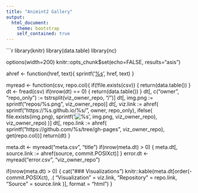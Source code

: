 ```yaml
---
title: "Animint2 Gallery"
output: 
  html_document:
    theme: bootstrap
    self_contained: true
---
```


```r
library(knitr)
library(data.table)
library(nc)

options(width=200)
knitr::opts_chunk$set(echo=FALSE, results="asis")

ahref <- function(href, text){
  sprintf('<a href="%s">%s</a>', href, text)
}

myread <- function(csv, repo.col){
  if(!file.exists(csv)) {
    return(data.table())
  }
  dt <- fread(csv)
  if(nrow(dt) == 0) {
    return(data.table())
  }
  dt[, c("owner", "repo_only") := tstrsplit(viz_owner_repo, "/")]
  dt[, img.png := sprintf("repos/%s.png", viz_owner_repo)]
  dt[, viz.link := ahref(
    sprintf("https://%s.github.io/%s/", owner, repo_only),
    ifelse(
      file.exists(img.png),
      sprintf('<img src="%s" alt="%s" style="max-width:300px;"/>', img.png, viz_owner_repo),
      viz_owner_repo)
  )]
  dt[, repo.link := ahref(
    sprintf("https://github.com/%s/tree/gh-pages", viz_owner_repo),
    get(repo.col))]
  return(dt)
}

meta.dt <- myread("meta.csv", "title")
if(nrow(meta.dt) > 0) {
  meta.dt[, source.link := ahref(source, commit.POSIXct)]
}
error.dt <- myread("error.csv", "viz_owner_repo")

if(nrow(meta.dt) > 0) {
  cat("### Visualizations\n\n")
  knitr::kable(meta.dt[order(-commit.POSIXct), .(
    "Visualization" = viz.link, 
    "Repository" = repo.link, 
    "Source" = source.link
  )], format = "html")
}